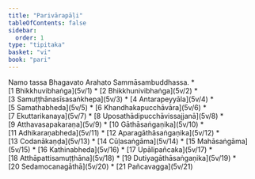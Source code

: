 ```yaml
---
title: "Parivārapāḷi"
tableOfContents: false
sidebar:
  order: 1
type: "tipitaka"
basket: "vi"
book: "pari"
---
```


<Paragraph number="1" type="center" book="pari">
Namo tassa Bhagavato Arahato Sammāsambuddhassa.

</Paragraph>

<TableOfContents book="pari">
* [1 Bhikkhuvibhaṅga](5v/1)
* [2 Bhikkhunivibhaṅga](5v/2)
* [3 Samuṭṭhānasīsasaṅkhepa](5v/3)
* [4 Antarapeyyāla](5v/4)
* [5 Samathabheda](5v/5)
* [6 Khandhakapucchāvāra](5v/6)
* [7 Ekuttarikanaya](5v/7)
* [8 Uposathādipucchāvissajjanā](5v/8)
* [9 Atthavasapakaraṇa](5v/9)
* [10 Gāthāsaṅgaṇika](5v/10)
* [11 Adhikaraṇabheda](5v/11)
* [12 Aparagāthāsaṅgaṇika](5v/12)
* [13 Codanākaṇḍa](5v/13)
* [14 Cūḷasaṅgāma](5v/14)
* [15 Mahāsaṅgāma](5v/15)
* [16 Kathinabheda](5v/16)
* [17 Upālipañcaka](5v/17)
* [18 Atthāpattisamuṭṭhāna](5v/18)
* [19 Dutiyagāthāsaṅgaṇika](5v/19)
* [20 Sedamocanagāthā](5v/20)
* [21 Pañcavagga](5v/21)
</TableOfContents>
